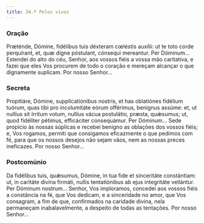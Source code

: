 ```yaml
---
title: 34.ª Pelos vivos
---
```


### Oração

<div class="side-by-side not-content">
  <span>
    Præténde, Dómine, fidélibus tuis déxteram cœléstis auxílii: ut te toto corde perquírant, et, quæ
    digne póstulant, cónsequi mereantur. Per Dóminum...
  </span>
  <span>
    Estendei do alto do céu, Senhor, aos vossos fiéis a vossa mão caritativa, e fazei que eles Vos
    procurem de todo o coração e mereçam alcançar o que dignamente suplicam. Por nosso Senhor...
  </span>
</div>

### Secreta

<div class="side-by-side not-content">
  <span>
    Propitiáre, Dómine, supplicatiónibus nostris, et has oblatiónes fidélium tuórum, quas tibi pro
    incolumitáte eórum offérimus, benígnus assúme: et, ut nullíus sit írritum votum, nullíus vácua
    postulátio, præsta, quǽsumus; ut, quod fidéliter pétimus, efficáciter consequámur. Per
    Dóminum...
  </span>
  <span>
    Sede propício às nossas súplicas e recebei benigno as oblações dos vossos fiéis; e, Vos rogamos,
    permiti que consigamos eficazmente o que pedimos com fé, para que os nossos desejos não sejam
    vãos, nem as nossas preces ineficazes. Por nosso Senhor...
  </span>
</div>

### Postcomúnio

<div class="side-by-side not-content">
  <span>
    Da fidélibus tuis, quǽsumus, Dómine, in tua fide et sinceritáte constántiam: ut, in caritáte
    divína firmáti, nullis tentatiónibus ab ejus integritáte vellántur. Per Dóminum nostrum...
  </span>
  <span>
    Senhor, Vos imploramos, concedei aos vossos fiéis a constância na fé, que Vos dedicam, e a
    sinceridade no amor, que Vos consagram, a fim de que, confirmados na caridade divina, nela
    permaneçam inabalavelmente, a despeito de todas as tentações. Por nosso Senhor...
  </span>
</div>
